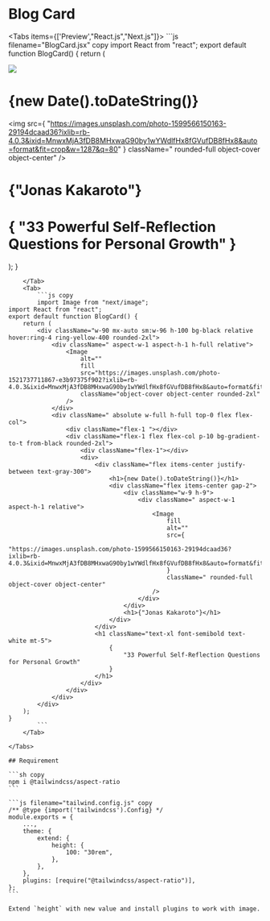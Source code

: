
# Blog Card

<Tabs items={['Preview',"React.js","Next.js"]}>
    <Tab>
        <BlogCard/>
    </Tab>
    <Tab>
        ```js filename="BlogCard.jsx" copy
import React from "react";
export default function BlogCard() {
	return (
		<div className="w-90 mx-auto sm:w-96 h-100 bg-black relative hover:ring-4 ring-yellow-400 rounded-2xl">
			<div className=" aspect-w-1 aspect-h-1 h-full ">
				<img
					src="https://images.unsplash.com/photo-1521737711867-e3b97375f902?ixlib=rb-4.0.3&ixid=MnwxMjA3fDB8MHxwaG90by1wYWdlfHx8fGVufDB8fHx8&auto=format&fit=crop&w=1287&q=80"
					className="object-cover object-center rounded-2xl"
				/>
			</div>
			<div className=" absolute w-full h-full top-0 flex flex-col">
				<div className="flex-1 "></div>
				<div className="flex-1 flex flex-col p-10 bg-gradient-to-t from-black rounded-2xl">
					<div className="flex-1"></div>
					<div>
						<div className="flex items-center justify-between text-gray-300">
							<h1>{new Date().toDateString()}</h1>
							<div className="flex items-center gap-2">
								<div className="w-9 h-9">
									<div className=" aspect-w-1 aspect-h-1">
										<img
											src={
												"https://images.unsplash.com/photo-1599566150163-29194dcaad36?ixlib=rb-4.0.3&ixid=MnwxMjA3fDB8MHxwaG90by1wYWdlfHx8fGVufDB8fHx8&auto=format&fit=crop&w=1287&q=80"
											}
											className=" rounded-full object-cover object-center"
										/>
									</div>
								</div>
								<h1>{"Jonas Kakaroto"}</h1>
							</div>
						</div>
						<h1 className="text-xl font-semibold text-white mt-5">
							{
								"33 Powerful Self-Reflection Questions for Personal Growth"
							}
						</h1>
					</div>
				</div>
			</div>
		</div>
	);
}
````
    </Tab>
    <Tab>
        ```js copy
        import Image from "next/image";
import React from "react";
export default function BlogCard() {
	return (
		<div className="w-90 mx-auto sm:w-96 h-100 bg-black relative hover:ring-4 ring-yellow-400 rounded-2xl">
			<div className=" aspect-w-1 aspect-h-1 h-full relative">
				<Image
					alt=""
					fill
					src="https://images.unsplash.com/photo-1521737711867-e3b97375f902?ixlib=rb-4.0.3&ixid=MnwxMjA3fDB8MHxwaG90by1wYWdlfHx8fGVufDB8fHx8&auto=format&fit=crop&w=1287&q=80"
					className="object-cover object-center rounded-2xl"
				/>
			</div>
			<div className=" absolute w-full h-full top-0 flex flex-col">
				<div className="flex-1 "></div>
				<div className="flex-1 flex flex-col p-10 bg-gradient-to-t from-black rounded-2xl">
					<div className="flex-1"></div>
					<div>
						<div className="flex items-center justify-between text-gray-300">
							<h1>{new Date().toDateString()}</h1>
							<div className="flex items-center gap-2">
								<div className="w-9 h-9">
									<div className=" aspect-w-1 aspect-h-1 relative">
										<Image
											fill
											alt=""
											src={
												"https://images.unsplash.com/photo-1599566150163-29194dcaad36?ixlib=rb-4.0.3&ixid=MnwxMjA3fDB8MHxwaG90by1wYWdlfHx8fGVufDB8fHx8&auto=format&fit=crop&w=1287&q=80"
											}
											className=" rounded-full object-cover object-center"
										/>
									</div>
								</div>
								<h1>{"Jonas Kakaroto"}</h1>
							</div>
						</div>
						<h1 className="text-xl font-semibold text-white mt-5">
							{
								"33 Powerful Self-Reflection Questions for Personal Growth"
							}
						</h1>
					</div>
				</div>
			</div>
		</div>
	);
}
        ```
    </Tab>

</Tabs>

## Requirement

```sh copy
npm i @tailwindcss/aspect-ratio
```

```js filename="tailwind.config.js" copy
/** @type {import('tailwindcss').Config} */
module.exports = {
	...,
	theme: {
		extend: {
			height: {
				100: "30rem",
			},
		},
	},
	plugins: [require("@tailwindcss/aspect-ratio")],
};
```

Extend `height` with new value and install plugins to work with image.
